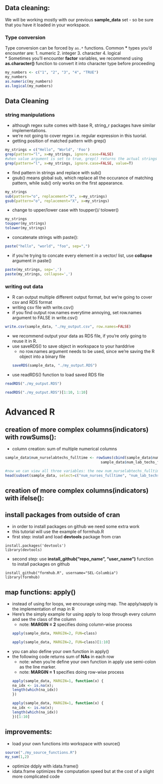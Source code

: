 
Data cleaning:
----

We will be working mostly with our previous __sample_data__ set - so be sure that you have it loaded in your workspace. 

### Type conversion
Type conversion can be forced by `as.*` functions. Common __\*__ types you'd encounter are: 
  1. numeric
  2. integer
  3. character
  4. logical  
* Sometimes you'll encounter __factor__ variables, we recommend using __as.character()__ function to convert it into character type before proceeding 

```r
my_numbers <- c("1", "2", "3", "4", "TRUE")
my_numbers
as.numeric(my_numbers)
as.logical(my_numbers)
```


Data Cleaning
--------------
### string manipulations
* although regex suite comes with base R, string_r packages have similar implementations.
* we're not going to cover regex i.e. regular expression in this tuorial.
* getting position of matched pattern with grep()
```r
my_strings = c("Hello", "World", 'Foo')
grep(pattern="l", x=my_strings, ignore.case=FALSE)
#when value argument is set to true, grep() returns the actual strings matchs the patterns
grep(pattern="l", x=my_strings, ignore.case=FALSE, value=T)
```
* find pattern in strings and replace with sub()
* gsub() means global sub, which replace all the occurance of matching pattern, while sub() only works on the first appearance.
```r
my_strings
sub(pattern="o", replacement="X", x=my_strings)
gsub(pattern="o", replacement="X", x=my_strings)
```
* change to upper/lower case with toupper()/ tolower()
```r
my_strings
toupper(my_strings)
tolower(my_strings)
```
* concatenate strings with paste():
```r
paste("hello", "world", "foo", sep=",")
```
* if you're trying to concate every element in a vector/ list, use __collapse__ argument in paste()
```r
paste(my_strings, sep=',')
paste(my_strings, collapse=',')
```

### writing out data
* R can output multiple different output format, but we're going to cover csv and RDS format
* writing csv file with write.csv()
 * if you find output row.names everytime annoying, set row.names argument to FALSE in write.csv()
```r
write.csv(sample_data, "./my_output.csv", row.names=FALSE)
```
* we recommend output your data as RDS file, if you're only going to reuse it in R.
* use saveRDS() to save object in workspace to your harddrive
  * no row.names argument needs to be used, since we're saving the R object into a binary file
```r
saveRDS(sample_data, "./my_output.RDS")
```
* use readRDS() function to load saved RDS file
```r
readRDS("./my_output.RDS")
```
```r
readRDS("./my_output.RDS")[1:10, 1:10]
```


Advanced R
========================================================

creation of more complex columns(indicators) with __rowSums()__:
-------------------------------------
* column creation: sum of multiple numerical columns 
```r
sample_data$num_nurselabtechs_fulltime <- rowSums(cbind(sample_data$num_nurses_fulltime,
                                            sample_data$num_lab_techs_fulltime, na.rm = T))
```
  
```r
#now we can view all three variables: the new num_nurselabtechs_fulltime variable, and the two used to create it
head(subset(sample_data, select=c("num_nurses_fulltime", "num_lab_techs_fulltime", "num_nurselabtechs_fulltime")), 5)
```

creation of more complex columns(indicators) with __ifelse()__:
-------------------------------------


install packages from outside of cran
-------------------------------------
* in order to install packages on github we need some extra work
* this tutorial will use the example of formhub.R
* first step: install and load __devtools__ package from cran

```
install.packages('devtools') 
library(devtools)
```
* second step: use __install_github("repo_name", "user_name")__ function to install packages on github

```
install_github("formhub.R", username="SEL-Columbia")
library(formhub)
```

map functions: apply()
-----------------------
* instead of using for loops, we encourage using map. The apply/sapply is the implementation of map in R
* Here's the simply example for using apply to loop through every column and see the class of the column
  * note: __MARGIN = 2__ specifies doing column-wise process
```r
apply(sample_data, MARGIN=2, FUN=class)
```
```r
apply(sample_data, MARGIN=2, FUN=class)[1:10]
```

* you can also define your own function in apply()
* the following code returns sum of __NAs__ in each row
  * note: when you're define your own function in apply use semi-colon as the line marker.
  * note: __MARGIN = 1__ specifies doing row-wise process
```r
apply(sample_data, MARGIN=1, function(x) {
  na_idx <- is.na(x);
  length(which(na_idx))
})
```
```r
apply(sample_data, MARGIN=1, function(x) {
  na_idx <- is.na(x);
  length(which(na_idx))
  })[1:10]
```

improvements:
-----------------
* load your own functions into workspace with source()
```r
source("./my_source_functions.R")
my_sum(1,2)
```

* optimize ddply with idata.frame()
 * idata.frame optimizes the computation speed but at the cost of a slight more complicated code





